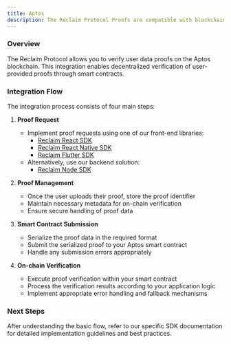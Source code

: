 ```yaml
---
title: Aptos
description: The Reclaim Protocol Proofs are compatible with blockchain applications and can be seamlessly integrated with Aptos blockchain.
---
```


### Overview
The Reclaim Protocol allows you to verify user data proofs on the Aptos blockchain. This integration enables decentralized verification of user-provided proofs through smart contracts.

### Integration Flow

The integration process consists of four main steps:

1. **Proof Request**
   - Implement proof requests using one of our front-end libraries:
     - [Reclaim React SDK](/web/frontend)
     - [Reclaim React Native SDK](/react-native/installation)
     - [Reclaim Flutter SDK](/flutter/installation)
   - Alternatively, use our backend solution:
     - [Reclaim Node SDK](/web/backend/installation)

2. **Proof Management**
   - Once the user uploads their proof, store the proof identifier
   - Maintain necessary metadata for on-chain verification
   - Ensure secure handling of proof data

3. **Smart Contract Submission**
   - Serialize the proof data in the required format
   - Submit the serialized proof to your Aptos smart contract
   - Handle any submission errors appropriately

4. **On-chain Verification**
   - Execute proof verification within your smart contract
   - Process the verification results according to your application logic
   - Implement appropriate error handling and fallback mechanisms

### Next Steps
After understanding the basic flow, refer to our specific SDK documentation for detailed implementation guidelines and best practices.